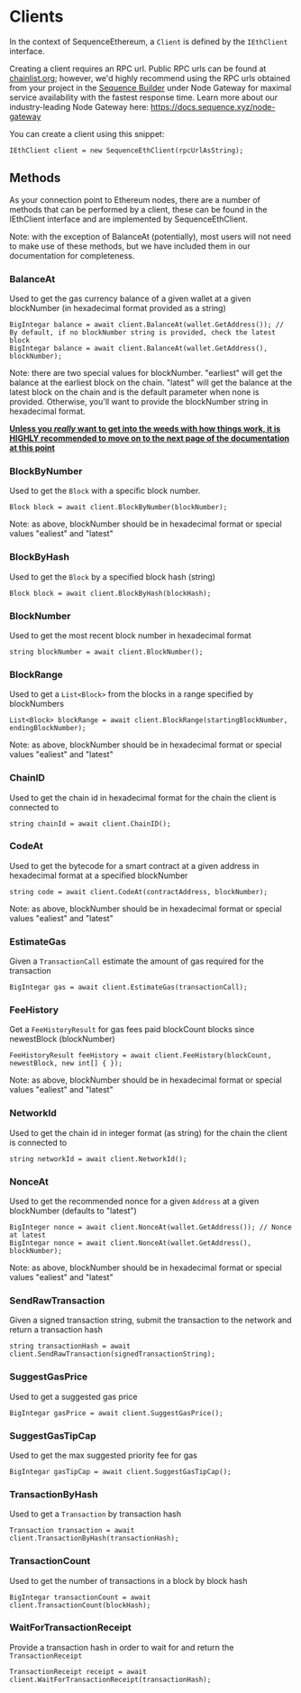 # Clients

In the context of SequenceEthereum, a `Client` is defined by the `IEthClient` interface.

Creating a client requires an RPC url. Public RPC urls can be found at [chainlist.org](https://chainlist.org/); however, we'd highly recommend using the RPC urls obtained from your project in the [Sequence Builder](https://sequence.build/) under Node Gateway for maximal service availability with the fastest response time. Learn more about our industry-leading Node Gateway here: https://docs.sequence.xyz/node-gateway

You can create a client using this snippet:
```
IEthClient client = new SequenceEthClient(rpcUrlAsString);
```

## Methods

As your connection point to Ethereum nodes, there are a number of methods that can be performed by a client, these can be found in the IEthClient interface and are implemented by SequenceEthClient.

Note: with the exception of BalanceAt (potentially), most users will not need to make use of these methods, but we have included them in our documentation for completeness. 

### BalanceAt

Used to get the gas currency balance of a given wallet at a given blockNumber (in hexadecimal format provided as a string)
```
BigIntegar balance = await client.BalanceAt(wallet.GetAddress()); // By default, if no blockNumber string is provided, check the latest block
BigIntegar balance = await client.BalanceAt(wallet.GetAddress(), blockNumber);
```
Note: there are two special values for blockNumber. "earliest" will get the balance at the earliest block on the chain. "latest" will get the balance at the latest block on the chain and is the default parameter when none is provided. Otherwise, you'll want to provide the blockNumber string in hexadecimal format.

<b><u>Unless you <i>really</i> want to get into the weeds with how things work, it is HIGHLY recommended to move on to the next page of the documentation at this point</u></b>

### BlockByNumber

Used to get the `Block` with a specific block number.
```
Block block = await client.BlockByNumber(blockNumber);
```
Note: as above, blockNumber should be in hexadecimal format or special values "ealiest" and "latest"

### BlockByHash

Used to get the `Block` by a specified block hash (string)
```
Block block = await client.BlockByHash(blockHash);
```

### BlockNumber

Used to get the most recent block number in hexadecimal format
```
string blockNumber = await client.BlockNumber();
```

### BlockRange 

Used to get a `List<Block>` from the blocks in a range specified by blockNumbers
```
List<Block> blockRange = await client.BlockRange(startingBlockNumber, endingBlockNumber);
```
Note: as above, blockNumber should be in hexadecimal format or special values "ealiest" and "latest"

### ChainID

Used to get the chain id in hexadecimal format for the chain the client is connected to 
```
string chainId = await client.ChainID();
```

### CodeAt

Used to get the bytecode for a smart contract at a given address in hexadecimal format at a specified blockNumber
```
string code = await client.CodeAt(contractAddress, blockNumber);
```
Note: as above, blockNumber should be in hexadecimal format or special values "ealiest" and "latest"

### EstimateGas

Given a `TransactionCall` estimate the amount of gas required for the transaction
```
BigIntegar gas = await client.EstimateGas(transactionCall);
```

### FeeHistory

Get a `FeeHistoryResult` for gas fees paid blockCount blocks since newestBlock (blockNumber)
```
FeeHistoryResult feeHistory = await client.FeeHistory(blockCount, newestBlock, new int[] { });
```
Note: as above, blockNumber should be in hexadecimal format or special values "ealiest" and "latest"

### NetworkId

Used to get the chain id in integer format (as string) for the chain the client is connected to 
```
string networkId = await client.NetworkId();
```

### NonceAt

Used to get the recommended nonce for a given `Address` at a given blockNumber (defaults to "latest")
```
BigInteger nonce = await client.NonceAt(wallet.GetAddress()); // Nonce at latest
BigIntegar nonce = await client.NonceAt(wallet.GetAddress(), blockNumber);
```
Note: as above, blockNumber should be in hexadecimal format or special values "ealiest" and "latest"

### SendRawTransaction

Given a signed transaction string, submit the transaction to the network and return a transaction hash
```
string transactionHash = await client.SendRawTransaction(signedTransactionString);
```

### SuggestGasPrice

Used to get a suggested gas price
```
BigIntegar gasPrice = await client.SuggestGasPrice();
```

### SuggestGasTipCap

Used to get the max suggested priority fee for gas
```
BigIntegar gasTipCap = await client.SuggestGasTipCap();
```

### TransactionByHash

Used to get a `Transaction` by transaction hash
```
Transaction transaction = await client.TransactionByHash(transactionHash);
```

### TransactionCount

Used to get the number of transactions in a block by block hash 
```
BigIntegar transactionCount = await client.TransactionCount(blockHash);
```

### WaitForTransactionReceipt

Provide a transaction hash in order to wait for and return the `TransactionReceipt`
```
TransactionReceipt receipt = await client.WaitForTransactionReceipt(transactionHash);
```
